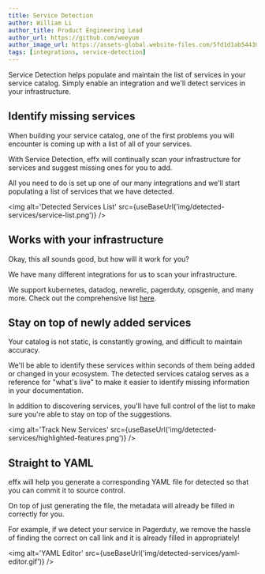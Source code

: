 ```yaml
---
title: Service Detection
author: William Li
author_title: Product Engineering Lead
author_url: https://github.com/weeyum
author_image_url: https://assets-global.website-files.com/5fd1d1ab54430e6b747263b2/5fd1d1ab54430ee03472641b_william%20headshot.png
tags: [integrations, service-detection]
---
```



Service Detection helps populate and maintain the list of services in your service catalog. Simply enable an integration and
we'll detect services in your infrastructure.

<!--truncate-->

## Identify missing services

When building your service catalog, one of the first problems you will encounter is coming up with a list of all of your services.

With Service Detection, effx will continually scan your infrastructure for services and suggest missing ones for you to add.

All you need to do is set up one of our many integrations and we'll start populating a list of services that we have detected.

<img
  alt='Detected Services List'
  src={useBaseUrl('img/detected-services/service-list.png')}
/>

## Works with your infrastructure

Okay, this all sounds good, but how will it work for you?

We have many different integrations for us to scan your infrastructure.

We support kubernetes, datadog, newrelic, pagerduty, opsgenie, and many more. Check out the comprehensive list [here](https://effx.com/help/docs/integrations).

## Stay on top of newly added services

Your catalog is not static, is constantly growing, and difficult to maintain accuracy.

We'll be able to identify these services within seconds of them being added or changed in your ecosystem. The detected services
catalog serves as a reference for "what's live" to make it easier to identify missing information in your documentation.

In addition to discovering services, you'll have full control of the list to make sure you're able to stay on top of the suggestions.

<img
  alt='Track New Services'
  src={useBaseUrl('img/detected-services/highlighted-features.png')}
/>

## Straight to YAML

effx will help you generate a corresponding YAML file for detected so that you can commit it to source control.

On top of just generating the file, the metadata will already be filled in correctly for you.

For example, if we detect your service in Pagerduty, we remove the hassle of finding the correct on call link and it is already filled in appropriately!

<img
  alt='YAML Editor'
  src={useBaseUrl('img/detected-services/yaml-editor.gif')}
/>

